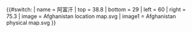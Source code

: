 {{#switch:{{{1}}}
| name   = 阿富汗
| top    = 38.8
| bottom = 29
| left   = 60
| right  = 75.3
| image  = Afghanistan location map.svg
| image1 = Afghanistan physical map.svg
}}<noinclude>{{Location map/Info|Afghanistan}}{{Documentation}}</noinclude>